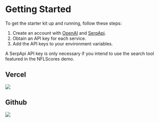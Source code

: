 
# Getting Started
To get the starter kit up and running, follow these steps:
1) Create an account with [OpenAI](https://openai.com/) and [SerpApi](https://serpapi.com/).
2) Obtain an API key for each service.
3) Add the API keys to your environment variables.

<Callout type="info" emoji="ℹ️">
  A SerpApi API key is only necessary if you intend to use the search tool featured in the NFLScores demo.
</Callout>

## Vercel
[![](https://vercel.com/button)](https://vercel.com/new/clone?s=https%3A%2F%2Fgithub.com%2Fblamy%2Fnextjs-ai-starter&showOptionalTeamCreation=false&env=SERP_API_KEY,OPENAI_API_KEY)

## Github
[![](https://img.shields.io/badge/Github-Nextjs%20AI%20Starter-blue?style=for-the-badge&logo=github)](https://github.com/BLamy/nextjs-ai-starter/generate)
